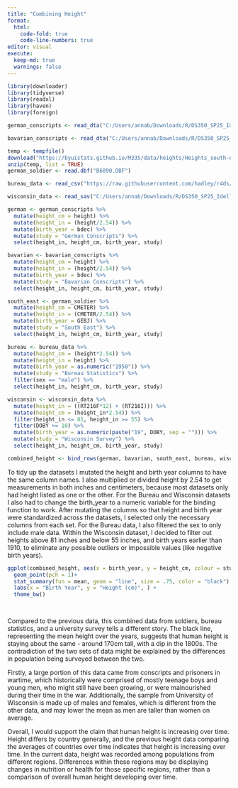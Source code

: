 ```yaml
---
title: "Combining Height"
format: 
  html:
    code-fold: true
    code-line-numbers: true
editor: visual
execute: 
  keep-md: true
  warnings: false
---
```


```r
library(downloader)
library(tidyverse)
library(readxl)
library(haven)
library(foreign)
```

```r
german_conscripts <- read_dta("C:/Users/annab/Downloads/R/DS350_SP25_Idell_Anna/week_04/germanconscr.dta")

bavarian_conscripts <- read_dta("C:/Users/annab/Downloads/R/DS350_SP25_Idell_Anna/week_04/germanprison.dta")
```

```r
temp <- tempfile()
download("https://byuistats.github.io/M335/data/heights/Heights_south-east.zip", dest = temp)
unzip(temp, list = TRUE)
german_soldier <- read.dbf("B6090.DBF")
```

```r
bureau_data <- read_csv("https://raw.githubusercontent.com/hadley/r4ds/main/data/heights.csv")

wisconsin_data <- read_sav("C:/Users/annab/Downloads/R/DS350_SP25_Idell_Anna/week_04/main05022005.sav")

```

```r
german <- german_conscripts %>% 
  mutate(height_cm = height) %>% 
  mutate(height_in = (height/2.54)) %>% 
  mutate(birth_year = bdec) %>% 
  mutate(study = "German Conscripts") %>% 
  select(height_in, height_cm, birth_year, study)

bavarian <- bavarian_conscripts %>% 
  mutate(height_cm = height) %>% 
  mutate(height_in = (height/2.54)) %>% 
  mutate(birth_year = bdec) %>% 
  mutate(study = "Bavarian Conscripts") %>% 
  select(height_in, height_cm, birth_year, study)

south_east <- german_soldier %>% 
  mutate(height_cm = CMETER) %>% 
  mutate(height_in = (CMETER/2.54)) %>% 
  mutate(birth_year = GEBJ) %>% 
  mutate(study = "South East") %>% 
  select(height_in, height_cm, birth_year, study)

bureau <- bureau_data %>% 
  mutate(height_cm = (height*2.54)) %>% 
  mutate(height_in = height) %>% 
  mutate(birth_year = as.numeric("1950")) %>% 
  mutate(study = "Bureau Statistics") %>% 
  filter(sex == "male") %>% 
  select(height_in, height_cm, birth_year, study)

wisconsin <- wisconsin_data %>% 
  mutate(height_in = ((RT216F*12) + (RT216I))) %>%  
  mutate(height_cm = (height_in*2.54)) %>%
  filter(height_in <= 81, height_in >= 55) %>% 
  filter(DOBY >= 10) %>% 
  mutate(birth_year = as.numeric(paste("19", DOBY, sep = ""))) %>%
  mutate(study = "Wisconsin Survey") %>% 
  select(height_in, height_cm, birth_year, study)

combined_height <- bind_rows(german, bavarian, south_east, bureau, wisconsin)

```

To tidy up the datasets I mutated the height and birth year columns to have the same column names. I also multiplied or divided height by 2.54 to get measurements in both inches and centimeters, because most datasets only had height listed as one or the other. For the Bureau and Wisconsin datasets I also had to change the birth_year to a numeric variable for the binding function to work. After mutating the columns so that height and birth year were standardized across the datasets, I selected only the necessary columns from each set. For the Bureau data, I also filtered the sex to only include male data. Within the Wisconsin dataset, I decided to filter out heights above 81 inches and below 55 inches, and birth years earlier than 1910, to eliminate any possible outliers or impossible values (like negative birth years).

```r
ggplot(combined_height, aes(x = birth_year, y = height_cm, colour = study)) + 
  geom_point(pch = 1)+
  stat_summary(fun = mean, geom = "line", size = .75, color = "black") +
  labs(x = "Birth Year", y = "Height (cm)", ) +
  theme_bw()

  
```

Compared to the previous data, this combined data from soldiers, bureau statistics, and a university survey tells a different story. The black line, representing the mean height over the years, suggests that human height is staying about the same - around 170cm tall, with a dip in the 1800s. The contradiction of the two sets of data might be explained by the differences in population being surveyed between the two.

Firstly, a large portion of this data came from conscripts and prisoners in wartime, which historically were comprised of mostly teenage boys and young men, who might still have been growing, or were malnourished during their time in the war. Additionally, the sample from University of Wisconsin is made up of males and females, which is different from the other data, and may lower the mean as men are taller than women on average.

Overall, I would support the claim that human height is increasing over time. Height differs by country generally, and the previous height data comparing the averages of countries over time indicates that height is increasing over time. In the current data, height was recorded among populations from different regions. Differences within these regions may be displaying changes in nutrition or health for those specific regions, rather than a comparison of overall human height developing over time.
